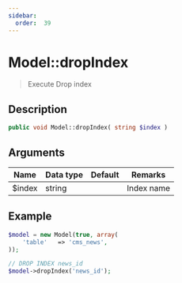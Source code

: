 ```yaml
---
sidebar:
  order:  39
---
```


# Model::dropIndex

> Execute Drop index

## Description

```php
public void Model::dropIndex( string $index )
```

## Arguments

| Name   | Data type | Default | Remarks    |
| ------ | --------- | ------- | ---------- |
| $index | string    |         | Index name |

## Example

```php title="Controller"
$model = new Model(true, array(
    'table'   => 'cms_news',
));

// DROP INDEX news_id
$model->dropIndex('news_id');
```
